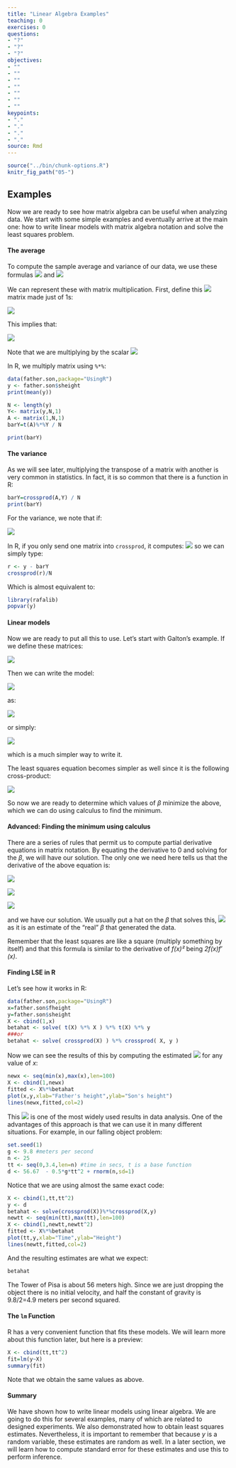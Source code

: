 ```yaml
---
title: "Linear Algebra Examples"
teaching: 0
exercises: 0
questions:
- "?"
- "?"
- "?"
objectives:
- ""
- ""
- ""
- ""
- ""
- ""
- ""
keypoints:
- "."
- "."
- "."
- "."
source: Rmd
---
```


```r
source("../bin/chunk-options.R")
knitr_fig_path("05-")
```


## Examples 

Now we are ready to see how matrix algebra can be useful when analyzing data. We start with some simple examples and eventually arrive at the main one: how to write linear models with matrix algebra notation and solve the least squares problem.


#### The average

To compute the sample average and variance of our data, we use these formulas ![](../fig/05-ybar-one-over-N.png) and ![](../fig/05-varY-sigma.png)

We can represent these with matrix multiplication. First, define this ![](../fig/05-N-times-one.png) matrix made just of 1s:

![](../fig/05-A-matrix.png)

This implies that:

![](../fig/05-A-transpose-equals-varY.png)

Note that we are multiplying by the scalar ![](../fig/05-one-over-N.png)

In R, we multiply matrix using `%*%`:

```r
data(father.son,package="UsingR")
y <- father.son$sheight
print(mean(y))

N <- length(y)
Y<- matrix(y,N,1)
A <- matrix(1,N,1)
barY=t(A)%*%Y / N

print(barY)
```

#### The variance

As we will see later, multiplying the transpose of a matrix with another is very common in statistics. In fact, it is so common that there is a function in R:

```r
barY=crossprod(A,Y) / N
print(barY)
```

For the variance, we note that if:

![](../fig/05-r-equals-y-matrix.png)

In R, if you only send one matrix into `crossprod`, it computes:
![](../fig/05-r-transpose-r.png) so we can simply type:

```r
r <- y - barY
crossprod(r)/N
```

Which is almost equivalent to:
```r
library(rafalib)
popvar(y) 
```

#### Linear models

Now we are ready to put all this to use. Let's start with Galton's example. If we define these matrices:
 
![](../fig/05-Ymatrix-Xmatrix-beta-epsilon.png)

Then we can write the model:

![](../fig/05-Ysubi-equals-betazero-plus.png)

as: 

![](../fig/05-Ymatrix-equals-1xmatrix-beta-plus-e.png)

or simply: 

![](../fig/05-Ystrong-equals-XstrongBeta-plus-Estrong.png)

which is a much simpler way to write it. 

The least squares equation becomes simpler as well since it is the following cross-product:

![](../fig/05-Ystrong-minus-XstrongBeta-transpose.png)

So now we are ready to determine which values of <i>&beta;</i> minimize the above, which we  can do  using calculus to find the minimum. 

#### Advanced: Finding the minimum using calculus

There are a series of rules that permit us to compute partial derivative equations in matrix notation. By equating the derivative to 0 and solving for the <i>&beta;</i>, we will have our solution. The only one we need here tells us that the derivative of the above equation is:

![](../fig/05-twoXstrong-transpose.png)

![](../fig/05-Xstrong-transpose-XstrongBeta-hat.png)

![](../fig/05-beta-hat-equals.png)

and we have our solution. We usually put a hat on the <i>&beta;</i> that solves this, ![](../fig/05-beta-hat.png) as it is an estimate of the "real" <i>&beta;</i> that generated the data.

Remember that the least squares are like a square (multiply something by itself) and that this formula is similar to the derivative of <i>f(x)&sup2;</i> being <i>2f(x)f&prime;(x)</i>. 


#### Finding LSE in R

Let's see how it works in R:

```r
data(father.son,package="UsingR")
x=father.son$fheight
y=father.son$sheight
X <- cbind(1,x)
betahat <- solve( t(X) %*% X ) %*% t(X) %*% y
###or
betahat <- solve( crossprod(X) ) %*% crossprod( X, y )
```


Now we can see the results of this by computing the estimated ![](../fig/05-betazerohat-plus-betaonehatx.png) for any value of <i>x</i>:

```r
newx <- seq(min(x),max(x),len=100)
X <- cbind(1,newx)
fitted <- X%*%betahat
plot(x,y,xlab="Father's height",ylab="Son's height")
lines(newx,fitted,col=2)
```

This ![](../fig/05-betahatstrong-equals-xtransposex.png) is one of the most widely used results in data analysis. One of the advantages of this approach is that we can use it in many different situations.  For example, in our falling object problem: 
 
```r
set.seed(1)
g <- 9.8 #meters per second
n <- 25
tt <- seq(0,3.4,len=n) #time in secs, t is a base function
d <- 56.67  - 0.5*g*tt^2 + rnorm(n,sd=1)
```

Notice that we are using almost the same exact code:

```r
X <- cbind(1,tt,tt^2)
y <- d
betahat <- solve(crossprod(X))%*%crossprod(X,y)
newtt <- seq(min(tt),max(tt),len=100)
X <- cbind(1,newtt,newtt^2)
fitted <- X%*%betahat
plot(tt,y,xlab="Time",ylab="Height")
lines(newtt,fitted,col=2)
```

And the resulting estimates are what we expect:

```r
betahat
```

The Tower of Pisa is about 56 meters high. Since we are just dropping the object there is no initial velocity, and half the constant of gravity is 9.8/2=4.9 meters per second squared.

#### The `lm` Function
R has a very convenient function that fits these models. We will learn more about this function later, but here is a preview:

```r
X <- cbind(tt,tt^2)
fit=lm(y~X)
summary(fit)
```

Note that we obtain the same values as above.

#### Summary

We have shown how to write linear models using linear algebra. We are going to do this for several examples, many of which are related to designed experiments. We also demonstrated how to obtain least squares estimates. Nevertheless, it is important to remember that because <i>y</i> is a random variable, these estimates are random as well. In a later section, we will learn how to compute standard error for these estimates and use this to perform inference.
